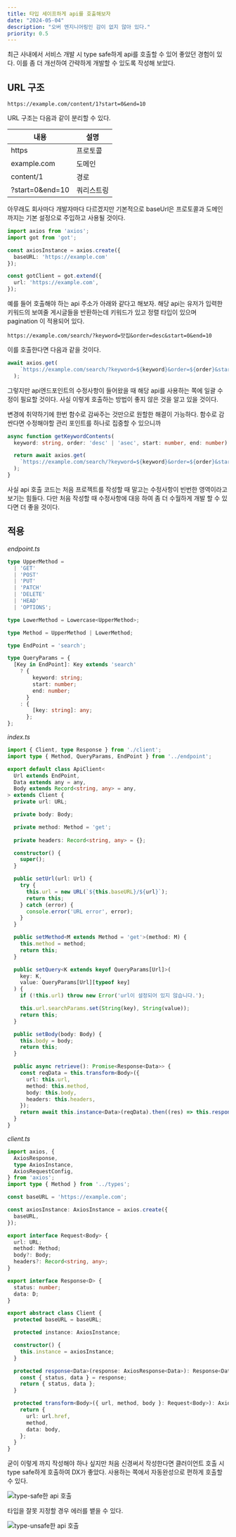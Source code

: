 ```yaml
---
title: 타입 세이프하게 api를 호출해보자
date: "2024-05-04"
description: "오버 엔지니어링인 감이 없지 않아 있다."
priority: 0.5
---
```


최근 사내에서 서비스 개발 시 type safe하게 api를 호출할 수 있어 좋았던 경험이 있다. 
이를 좀 더 개선하여 간략하게 개발할 수 있도록 작성해 보았다.

## URL 구조

```
https://example.com/content/1?start=0&end=10
```

URL 구조는 다음과 같이 분리할 수 있다.

|내용|설명|
|---|---|
|https|프로토콜|
|example.com|도메인|
|content/1|경로|
|?start=0&end=10|쿼리스트링|

아무래도 회사마다 개발자마다 다르겠지만 기본적으로
baseUrl은 프로토콜과 도메인 까지는 기본 설정으로 주입하고 사용될 것이다.

```typescript
import axios from 'axios';
import got from 'got';

const axiosInstance = axios.create({
  baseURL: 'https://example.com'
});

const gotClient = got.extend({
  url: 'https://example.com',
});
```

예를 들어 호출해야 하는 api 주소가 아래와 같다고 해보자.
해당 api는 유저가 입력한 키워드의 보여줄 게시글들을 반환하는데 키워드가 있고
정렬 타입이 있으며 pagination 이 적용되어 있다.

```
https://example.com/search/?keyword=맛집&order=desc&start=0&end=10
```

이를 호출한다면 다음과 같을 것이다.

```typescript
await axios.get(
    `https://example.com/search/?keyword=${keyword}&order=${order}&start=${start}&end=${end}`
  );
```

그렇지만 api엔드포인트의 수정사항이 들어왔을 때 해당 api를 사용하는 쪽에 일괄 수정이 필요할 것이다.
사실 이렇게 호출하는 방법이 좋지 않은 것을 알고 있을 것이다. 

변경에 취약하기에 한번 함수로 감싸주는 것만으로 원할한 해결이 가능하다. 함수로 감싼다면 수정해야할 
관리 포인트를 하나로 집중할 수 있으니까

```typescript
async function getKeywordContents(
  keyword: string, order: 'desc' | 'asec', start: number, end: number) {

  return await axios.get(
    `https://example.com/search/?keyword=${keyword}&order=${order}&start=${start}&end=${end}`
  );
}
```

사실 api 호출 코드는 처음 프로젝트를 작성할 때 말고는 수정사항이 빈번한 영역이라고 보기는 힘들다.
다만 처음 작성할 때 수정사항에 대응 하여 좀 더 수월하게 개발 할 수 있다면 더 좋을 것이다.

## 적용

*endpoint.ts*
```typescript
type UpperMethod =
  | 'GET'
  | 'POST'
  | 'PUT'
  | 'PATCH'
  | 'DELETE'
  | 'HEAD'
  | 'OPTIONS';

type LowerMethod = Lowercase<UpperMethod>;

type Method = UpperMethod | LowerMethod;

type EndPoint = 'search';

type QueryParams = {
  [Key in EndPoint]: Key extends 'search'
    ? {
        keyword: string;
        start: number;
        end: number;
      }
    : {
        [key: string]: any;
      };
};
```

*index.ts*

```typescript
import { Client, type Response } from './client';
import type { Method, QueryParams, EndPoint } from '../endpoint';

export default class ApiClient<
  Url extends EndPoint,
  Data extends any = any,
  Body extends Record<string, any> = any,
> extends Client {
  private url: URL;

  private body: Body;

  private method: Method = 'get';
  
  private headers: Record<string, any> = {};

  constructor() {
    super();
  }

  public setUrl(url: Url) {
    try {
      this.url = new URL(`${this.baseURL}/${url}`);
      return this;
    } catch (error) {
      console.error('URL error', error);
    }
  }

  public setMethod<M extends Method = 'get'>(method: M) {
    this.method = method;
    return this;
  }

  public setQuery<K extends keyof QueryParams[Url]>(
    key: K,
    value: QueryParams[Url][typeof key]
  ) {
    if (!this.url) throw new Error('url이 설정되어 있지 않습니다.');

    this.url.searchParams.set(String(key), String(value));
    return this;
  }

  public setBody(body: Body) {
    this.body = body;
    return this;
  }

  public async retrieve(): Promise<Response<Data>> {
    const reqData = this.transform<Body>({
      url: this.url,
      method: this.method,
      body: this.body,
      headers: this.headers,
    });
    return await this.instance<Data>(reqData).then((res) => this.response(res));
  }
}
```

*client.ts*

```typescript
import axios, {
  AxiosResponse,
  type AxiosInstance,
  AxiosRequestConfig,
} from 'axios';
import type { Method } from '../types';

const baseURL = 'https://example.com';

const axiosInstance: AxiosInstance = axios.create({
  baseURL,
});

export interface Request<Body> {
  url: URL;
  method: Method;
  body?: Body;
  headers?: Record<string, any>;
}

export interface Response<D> {
  status: number;
  data: D;
}

export abstract class Client {
  protected baseURL = baseURL;

  protected instance: AxiosInstance;

  constructor() {
    this.instance = axiosInstance;
  }

  protected response<Data>(response: AxiosResponse<Data>): Response<Data> {
    const { status, data } = response;
    return { status, data };
  }

  protected transform<Body>({ url, method, body }: Request<Body>): AxiosRequestConfig {
    return {
      url: url.href,
      method,
      data: body,
    };
  }
}
```


굳이 이렇게 까지 작성해야 하나 싶지만 처음 신경써서 작성한다면 클러이언트 호출 시 type safe하게 호출하여
DX가 좋았다. 사용하는 쪽에서 자동완성으로 편하게 호출할 수 있다.

![type-safe한 api 호출](/images/type-safe.png)

타입을 잘못 지정할 경우 에러를 뱉을 수 있다.

![type-unsafe한 api 호출](/images/type-unsafe.png)
